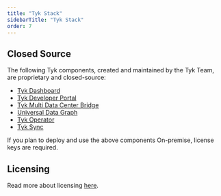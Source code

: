 ```yaml
---
title: "Tyk Stack"
sidebarTitle: "Tyk Stack"
order: 7
---
```



<OssProductListInclude/>

## Closed Source

The following Tyk components, created and maintained by the Tyk Team, are proprietary and closed-source:

* [Tyk Dashboard](/mintdocs/tyk-dashboard)
* [Tyk Developer Portal](/mintdocs/tyk-developer-portal)
* [Tyk Multi Data Center Bridge](/mintdocs/api-management/mdcb#managing-geographically-distributed-gateways-to-minimize-latency-and-protect-data-sovereignty)
* [Universal Data Graph](/mintdocs/api-management/data-graph#overview)
* [Tyk Operator](/mintdocs/api-management/automations/operator#what-is-tyk-operator)
* [Tyk Sync](/mintdocs/api-management/automations/sync)

If you plan to deploy and use the above components On-premise, license keys are required.

## Licensing
Read more about licensing [here](/mintdocs/apim#licensing).
